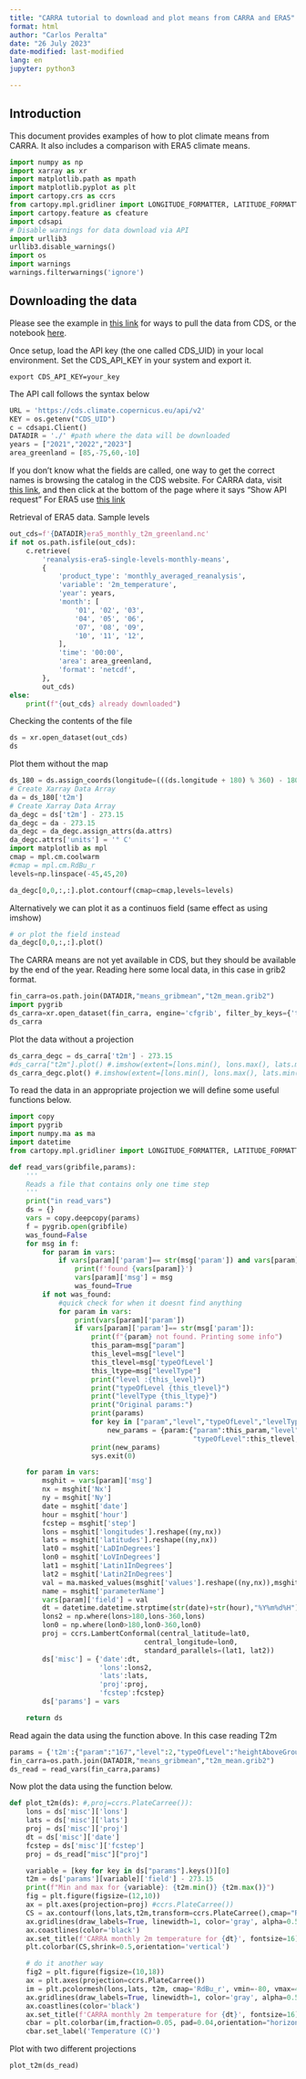 ```yaml
---
title: "CARRA tutorial to download and plot means from CARRA and ERA5"
format: html
author: "Carlos Peralta"
date: "26 July 2023"
date-modified: last-modified
lang: en
jupyter: python3

---
```


## Introduction

This document provides examples of how to plot climate means from CARRA.
It also includes a comparison with ERA5 climate means.

```python
import numpy as np
import xarray as xr
import matplotlib.path as mpath
import matplotlib.pyplot as plt
import cartopy.crs as ccrs
from cartopy.mpl.gridliner import LONGITUDE_FORMATTER, LATITUDE_FORMATTER
import cartopy.feature as cfeature
import cdsapi
# Disable warnings for data download via API
import urllib3 
urllib3.disable_warnings()
import os
import warnings
warnings.filterwarnings('ignore')
```

## Downloading the data
Please see the example in [this link](https://cds.climate.copernicus.eu/api-how-to)
for ways to pull the data from CDS, or the notebook [here](https://carlos9917.github.io/metviz/python/carra/carra_quarto_example_west.html).

Once setup, load the API key (the one called CDS_UID) in your local environment.
Set the CDS_API_KEY in your system and export it.

```
export CDS_API_KEY=your_key
```
The API call follows the syntax below


```python

URL = 'https://cds.climate.copernicus.eu/api/v2'
KEY = os.getenv("CDS_UID")
c = cdsapi.Client()
DATADIR = './' #path where the data will be downloaded
years = ["2021","2022","2023"]
area_greenland = [85,-75,60,-10]
```

If you don't know what the fields are called, one way
to get the correct names is browsing the catalog in the CDS website. 
For CARRA data, visit [this link](https://cds.climate.copernicus.eu/cdsapp#!/dataset/reanalysis-carra-model-levels?tab=form),
and then click at the bottom of the page where it says "Show API request"
For ERA5 use [this link](https://cds.climate.copernicus.eu/cdsapp#!/dataset/reanalysis-era5-single-levels?tab=form)


Retrieval of ERA5 data. Sample levels
```python
out_cds=f'{DATADIR}era5_monthly_t2m_greenland.nc'
if not os.path.isfile(out_cds):
    c.retrieve(
        'reanalysis-era5-single-levels-monthly-means',
        {
            'product_type': 'monthly_averaged_reanalysis',
            'variable': '2m_temperature',
            'year': years,
            'month': [
                '01', '02', '03',
                '04', '05', '06',
                '07', '08', '09',
                '10', '11', '12',
            ],
            'time': '00:00',
            'area': area_greenland,
            'format': 'netcdf',
        },
        out_cds)
else:
    print(f"{out_cds} already downloaded")
```

Checking the contents of the file

```python
ds = xr.open_dataset(out_cds)
ds
```

Plot them without the map
```python
ds_180 = ds.assign_coords(longitude=(((ds.longitude + 180) % 360) - 180)).sortby('longitude')
# Create Xarray Data Array
da = ds_180['t2m']
# Create Xarray Data Array
da_degc = ds['t2m'] - 273.15
da_degc = da - 273.15
da_degc = da_degc.assign_attrs(da.attrs)
da_degc.attrs['units'] = '° C'
import matplotlib as mpl
cmap = mpl.cm.coolwarm
#cmap = mpl.cm.RdBu_r
levels=np.linspace(-45,45,20)

da_degc[0,0,:,:].plot.contourf(cmap=cmap,levels=levels)
```
Alternatively we can plot it as a continuos field (same effect as using imshow)

```python
# or plot the field instead
da_degc[0,0,:,:].plot()
```

The CARRA means are not yet available in CDS, but they should be available by the end of the year. 
Reading here some local data, in this case in grib2 format.

```python
fin_carra=os.path.join(DATADIR,"means_gribmean","t2m_mean.grib2")
import pygrib
ds_carra=xr.open_dataset(fin_carra, engine='cfgrib', filter_by_keys={'typeOfLevel': 'heightAboveGround', 'topLevel':2})
ds_carra
```

Plot the data without a projection
```python
ds_carra_degc = ds_carra['t2m'] - 273.15
#ds_carra["t2m"].plot() #.imshow(extent=[lons.min(), lons.max(), lats.min(),lats.max()])
ds_carra_degc.plot() #.imshow(extent=[lons.min(), lons.max(), lats.min(),lats.max()])
```

To read the data in an appropriate projection we will define some useful functions below.

```python
import copy
import pygrib
import numpy.ma as ma
import datetime
from cartopy.mpl.gridliner import LONGITUDE_FORMATTER, LATITUDE_FORMATTER

def read_vars(gribfile,params):
    '''
    Reads a file that contains only one time step
    '''
    print("in read_vars")
    ds = {}
    vars = copy.deepcopy(params)
    f = pygrib.open(gribfile)
    was_found=False
    for msg in f:
        for param in vars:
            if vars[param]['param']== str(msg['param']) and vars[param]["level"]==msg["level"] and vars[param]["typeOfLevel"]==msg['typeOfLevel'] and vars[param]["levelType"]==msg["levelType"]:
                print(f'found {vars[param]}')
                vars[param]['msg'] = msg
                was_found=True
        if not was_found:
            #quick check for when it doesnt find anything
            for param in vars:
                print(vars[param]['param'])
                if vars[param]['param']== str(msg['param']):
                    print(f"{param} not found. Printing some info")
                    this_param=msg["param"]
                    this_level=msg["level"]
                    this_tlevel=msg['typeOfLevel']
                    this_ltype=msg["levelType"]
                    print("level :{this_level}")
                    print("typeOfLevel {this_tlevel}")
                    print("levelType {this_ltype}")
                    print("Original params:")
                    print(params)
                    for key in ["param","level","typeOfLevel","levelType"]:
                        new_params = {param:{"param":this_param,"level":this_level,
                                             "typeOfLevel":this_tlevel,"levelType":this_ltype}}
                    print(new_params)
                    sys.exit(0)

    for param in vars:
        msghit = vars[param]['msg']
        nx = msghit['Nx']
        ny = msghit['Ny']
        date = msghit['date']
        hour = msghit['hour']
        fcstep = msghit['step']
        lons = msghit['longitudes'].reshape((ny,nx))
        lats = msghit['latitudes'].reshape((ny,nx))
        lat0 = msghit['LaDInDegrees']
        lon0 = msghit['LoVInDegrees']
        lat1 = msghit['Latin1InDegrees']
        lat2 = msghit['Latin2InDegrees']
        val = ma.masked_values(msghit['values'].reshape((ny,nx)),msghit['missingValue'])
        name = msghit['parameterName']
        vars[param]['field'] = val
        dt = datetime.datetime.strptime(str(date)+str(hour),"%Y%m%d%H")
        lons2 = np.where(lons>180,lons-360,lons)
        lon0 = np.where(lon0>180,lon0-360,lon0)
        proj = ccrs.LambertConformal(central_latitude=lat0,
                                 central_longitude=lon0,
                                 standard_parallels=(lat1, lat2))
        ds['misc'] = {'date':dt,
                      'lons':lons2,
                      'lats':lats,
                      'proj':proj,
                      'fcstep':fcstep}
        ds['params'] = vars

    return ds
```

Read again the data using the function above. In this case reading T2m

```python
params = {'t2m':{"param":"167","level":2,"typeOfLevel":"heightAboveGround","levelType":"sfc"}}
fin_carra=os.path.join(DATADIR,"means_gribmean","t2m_mean.grib2")
ds_read = read_vars(fin_carra,params)
```

Now plot the data using the function below.
```python
def plot_t2m(ds): #,proj=ccrs.PlateCarree()):
    lons = ds['misc']['lons']
    lats = ds['misc']['lats']
    proj = ds['misc']['proj']
    dt = ds['misc']['date']
    fcstep = ds['misc']['fcstep']
    proj = ds_read["misc"]["proj"]

    variable = [key for key in ds["params"].keys()][0]
    t2m = ds['params'][variable]['field'] - 273.15
    print(f"Min and max for {variable}: {t2m.min()} {t2m.max()}")
    fig = plt.figure(figsize=(12,10))
    ax = plt.axes(projection=proj) #ccrs.PlateCarree())
    CS = ax.contourf(lons,lats,t2m,transform=ccrs.PlateCarree(),cmap="RdBu_r") #,colors=t_colors,levels=t_levels)
    ax.gridlines(draw_labels=True, linewidth=1, color='gray', alpha=0.5, linestyle='--')
    ax.coastlines(color='black')
    ax.set_title(f'CARRA monthly 2m temperature for {dt}', fontsize=16)
    plt.colorbar(CS,shrink=0.5,orientation='vertical')

    # do it another way
    fig2 = plt.figure(figsize=(10,18))
    ax = plt.axes(projection=ccrs.PlateCarree())
    im = plt.pcolormesh(lons,lats, t2m, cmap='RdBu_r', vmin=-80, vmax=48)
    ax.gridlines(draw_labels=True, linewidth=1, color='gray', alpha=0.5, linestyle='--')
    ax.coastlines(color='black')
    ax.set_title(f'CARRA monthly 2m temperature for {dt}', fontsize=16)
    cbar = plt.colorbar(im,fraction=0.05, pad=0.04,orientation="horizontal")
    cbar.set_label('Temperature (C)')

```
Plot with two different projections
```python
plot_t2m(ds_read)
```
